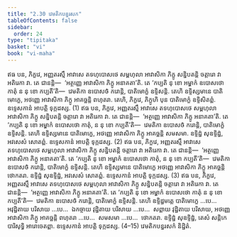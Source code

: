 ```yaml
---
title: "2.30 វេមតិកបន្នរសក"
tableOfContents: false
sidebar:
  order: 24
type: "tipitaka"
basket: "vi"
book: "vi-maha"
---
```



<DynamicBreadcrumb />

<Division number="174" book="vi-maha">

<Paragraph number="748" book="vi-maha">
ឥធ បន, ភិក្ខវេ, អញ្ញតរស្មឹ អាវាសេ តទហុបោសថេ សម្ពហុលា អាវាសិកា ភិក្ខូ សន្និបតន្តិ ចត្តារោ វា អតិរេកា វា. តេ ជានន្តិ—  ‘អត្ថញ្ញេ អាវាសិកា ភិក្ខូ អនាគតា’តិ. តេ ‘កប្បតិ នុ ខោ អម្ហាកំ ឧបោសថោ កាតុំ ន នុ ខោ កប្បតី’តិ—  វេមតិកា ឧបោសថំ ករោន្តិ, បាតិមោក្ខំ ឧទ្ទិសន្តិ. តេហិ ឧទ្ទិស្សមានេ បាតិមោក្ខេ, អថញ្ញេ អាវាសិកា ភិក្ខូ អាគច្ឆន្តិ ពហុតរា. តេហិ, ភិក្ខវេ, ភិក្ខូហិ បុន បាតិមោក្ខំ ឧទ្ទិសិតព្ពំ. ឧទ្ទេសកានំ អាបត្តិ ទុក្កដស្ស. (1)
</Paragraph>

<Paragraph number="749" book="vi-maha">
ឥធ បន, ភិក្ខវេ, អញ្ញតរស្មឹ អាវាសេ តទហុបោសថេ សម្ពហុលា អាវាសិកា ភិក្ខូ សន្និបតន្តិ ចត្តារោ វា អតិរេកា វា. តេ ជានន្តិ—  ‘អត្ថញ្ញេ អាវាសិកា ភិក្ខូ អនាគតា’តិ. តេ ‘កប្បតិ នុ ខោ អម្ហាកំ ឧបោសថោ កាតុំ, ន នុ ខោ កប្បតី’តិ—  វេមតិកា ឧបោសថំ ករោន្តិ, បាតិមោក្ខំ ឧទ្ទិសន្តិ. តេហិ ឧទ្ទិស្សមានេ បាតិមោក្ខេ, អថញ្ញេ អាវាសិកា ភិក្ខូ អាគច្ឆន្តិ សមសមា. ឧទ្ទិដ្ឋំ សុឧទ្ទិដ្ឋំ, អវសេសំ សោតព្ពំ. ឧទ្ទេសកានំ អាបត្តិ ទុក្កដស្ស. (2)
</Paragraph>

<Paragraph number="750" book="vi-maha">
ឥធ បន, ភិក្ខវេ, អញ្ញតរស្មឹ អាវាសេ តទហុបោសថេ សម្ពហុលា អាវាសិកា ភិក្ខូ សន្និបតន្តិ ចត្តារោ វា អតិរេកា វា. តេ ជានន្តិ—  ‘អត្ថញ្ញេ អាវាសិកា ភិក្ខូ អនាគតា’តិ. តេ ‘កប្បតិ នុ ខោ អម្ហាកំ ឧបោសថោ កាតុំ, ន នុ ខោ កប្បតី’តិ—  វេមតិកា ឧបោសថំ ករោន្តិ, បាតិមោក្ខំ ឧទ្ទិសន្តិ. តេហិ ឧទ្ទិស្សមានេ បាតិមោក្ខេ អថញ្ញេ អាវាសិកា ភិក្ខូ អាគច្ឆន្តិ ថោកតរា. ឧទ្ទិដ្ឋំ សុឧទ្ទិដ្ឋំ, អវសេសំ សោតព្ពំ. ឧទ្ទេសកានំ អាបត្តិ ទុក្កដស្ស. (3)
</Paragraph>

<Paragraph number="751" book="vi-maha">
ឥធ បន, ភិក្ខវេ, អញ្ញតរស្មឹ អាវាសេ តទហុបោសថេ សម្ពហុលា អាវាសិកា ភិក្ខូ សន្និបតន្តិ ចត្តារោ វា អតិរេកា វា. តេ ជានន្តិ—  ‘អត្ថញ្ញេ អាវាសិកា ភិក្ខូ អនាគតា’តិ. តេ ‘កប្បតិ នុ ខោ អម្ហាកំ ឧបោសថោ កាតុំ ន នុ ខោ កប្បតី’តិ—  វេមតិកា ឧបោសថំ ករោន្តិ, បាតិមោក្ខំ ឧទ្ទិសន្តិ. តេហិ ឧទ្ទិដ្ឋមត្តេ បាតិមោក្ខេ …បេ…  អវុដ្ឋិតាយ បរិសាយ …បេ…  ឯកច្ចាយ វុដ្ឋិតាយ បរិសាយ …បេ…  សព្ពាយ វុដ្ឋិតាយ បរិសាយ, អថញ្ញេ អាវាសិកា ភិក្ខូ អាគច្ឆន្តិ ពហុតរា …បេ…  សមសមា …បេ…  ថោកតរា. ឧទ្ទិដ្ឋំ សុឧទ្ទិដ្ឋំ, តេសំ សន្តិកេ បារិសុទ្ធិ អារោចេតព្ពា. ឧទ្ទេសកានំ អាបត្តិ ទុក្កដស្ស. (4–15)

</Paragraph>
</Division>

<Paragraph number="752" type="center" book="vi-maha">
វេមតិកបន្នរសកំ និដ្ឋិតំ.
</Paragraph>